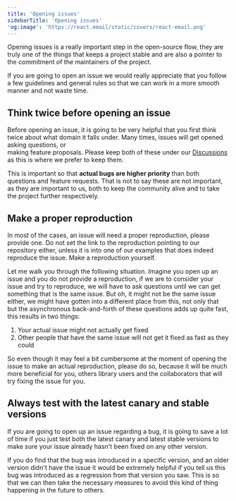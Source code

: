 ```yaml
---
title: 'Opening issues'
sidebarTitle: 'Opening issues'
'og:image': 'https://react.email/static/covers/react-email.png'
---
```


Opening issues is a really important step in the open-source flow, they are truly one of the 
things that keeps a project stable and are also a pointer to the commitment of the maintainers 
of the project.

If you are going to open an issue we would really appreciate that you follow a few guidelines
and general rules so that we can work in a more smooth manner and not waste time.

## Think twice before opening an issue

Before opening an issue, it is going to be very helpful that you first think twice about
what domain it falls under. Many times, issues will get opened asking questions, or  
making feature proposals. Please keep both of these under our 
[Discussions](https://github.com/resend/react-email/discussions)
as this is where we prefer to keep them.

This is important so that **actual bugs are higher priority** than both questions and feature
requests. That is not to say these are not important, as they are important to us, 
both to keep the community alive and to take the project further respectively.

## Make a proper reproduction

In most of the cases, an issue will need a proper reproduction, please provide one. 
Do not set the link to the reproduction pointing to our repository either, unless it is into
one of our examples that does indeed reproduce the issue. Make a reproduction yourself.

Let me walk you through the following situation. Imagine you open up an issue and you do not
provide a reproduction, if we are to consider your issue and try to reproduce, we will have to
ask questions until we can get something that is the same issue. But oh, it might not be the same
issue either, we might have gotten into a different place from this, not only that but
the asynchronous back-and-forth of these questions adds up quite fast, this results in two things:

1. Your actual issue might not actually get fixed
2. Other people that have the same issue will not get it fixed as fast as they could

So even though it may feel a bit cumbersome at the moment of opening the issue to make an
actual reproduction, please do so, because it will be much more beneficial for you, 
others library users and the collaborators that will try fixing the issue for you.

## Always test with the latest canary and stable versions

If you are going to open up an issue regarding a bug, it is going to save a lot of time
if you just test both the latest canary and latest stable versions to make sure your issue
already hasn't been fixed on any other version.

If you do find that the bug was introduced in a specific version, and an older version didn't
have the issue it would be extremely helpful if you tell us this bug was introduced as a regression
from that version you saw. This is so that we can then take the necessary measures to avoid
this kind of thing happening in the future to others.
